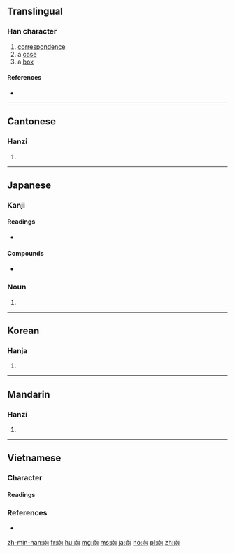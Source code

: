 {{also|凾}}
==Translingual==

===Han character===
{{Han char|rn=17|rad=凵|as=06|sn=8|four=10772|canj=UNE,NUE}}

# [[correspondence]]
# a [[case]]
# a [[box]]

====References====
* {{Han ref|kx=0135.160|dkj=01826|dj=0303.100|hdz=10309.090|uh=51FD|ud=20989|bh=A8E7|bd=43239}}

----

==Cantonese==

===Hanzi===
{{yue-hanzi|jyut=haam4|y=haam4}}

# {{defn|lang=yue|sort=凵06}}

----

==Japanese==

===Kanji===
{{ja-kanji|grade=|rs=凵06}}

====Readings====
* {{ja-readings|on=[[かん]] (kan)|kun=[[いれる]] (ireru), [[はこ]] (hako)}}

====Compounds====
{{ja-kanjitab|はこ|yomi=k}}
* {{l|ja|函館|tr=[[はこだて]], Hakodate}}

===Noun===
{{ja-noun|はこ}} 

# {{alternative form of|箱|lang=ja}}

----

==Korean==

===Hanja===
{{ko-hanja|hangeul=함|rv=ham|mr=ham}}

# {{defn|lang=ko|sort=凵06}}

----

==Mandarin==

===Hanzi===
{{cmn-hanzi|pin=[[hán]] ([[han2]])|wg=han<sup>2</sup>}}

# {{defn|lang=cmn|sort=凵06}}

----

==Vietnamese==

===Character===

====Readings====
{{vi-readings|hv=hàm|nom=hòm, hàm|sort=凵06}}

===References===
* {{R:WinVNKey:Lê Sơn Thanh}}

[[zh-min-nan:函]]
[[fr:函]]
[[hu:函]]
[[mg:函]]
[[ms:函]]
[[ja:函]]
[[no:函]]
[[pl:函]]
[[zh:函]]